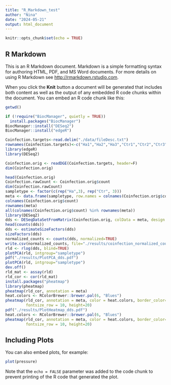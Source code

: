 ```yaml
---
title: "R_Markdown_test"
author: "Nina"
date: "2024-05-21"
output: html_document
---
```


```r
knitr::opts_chunk$set(echo = TRUE)
```

## R Markdown

This is an R Markdown document. Markdown is a simple formatting syntax for authoring HTML, PDF, and MS Word documents. For more details on using R Markdown see <http://rmarkdown.rstudio.com>.

When you click the **Knit** button a document will be generated that includes both content as well as the output of any embedded R code chunks within the document. You can embed an R code chunk like this:

```r
getwd()
```

```r
if (!require("BiocManager", quietly = TRUE))
  install.packages("BiocManager")
BiocManager::install("DESeq2")
BiocManager::install("edgeR")
```

```r
Coinfection.targets<-read.delim("./data/fileDesc.txt")
rownames(Coinfection.targets)<-c("Ha1","Ha2","Ha3","Ctr1","Ctr2","Ctr3")
library(edgeR)
library(DESeq2)

Coinfection.orig <- readDGE(Coinfection.targets, header=F)
dim(Coinfection.orig)

head(Coinfection.orig)
Coinfection.rawCount <- Coinfection.orig$count
dim(Coinfection.rawCount)
sampletype <- factor(c(rep("Ha",3), rep("Ctr", 3)))
meta <- data.frame(sampletype, row.names = colnames(Coinfection.orig$count))
colnames(Coinfection.orig$count)
rownames(meta)
all(colnames(Coinfection.orig$count) %in% rownames(meta))
library(DESeq2)
dds <- DESeqDataSetFromMatrix(Coinfection.orig, colData = meta, design = ~ sampletype)
head(counts(dds))
dds <- estimateSizeFactors(dds)
sizeFactors(dds)
normalized_counts <- counts(dds, normalized=TRUE)
write.csv(normalized_counts, file="./results/coinfection_normalized_counts_DESeq2.csv")
rld <- rlog(dds, blind=TRUE)
plotPCA(rld, intgroup="sampletype")
pdf("./results/PlotPCA_dds.pdf")
plotPCA(rld, intgroup="sampletype")
dev.off()
rld_mat <- assay(rld)
rld_cor <- cor(rld_mat) 
install.packages("pheatmap")
library(pheatmap)
pheatmap(rld_cor, annotation = meta)
heat.colors <- RColorBrewer::brewer.pal(6, "Blues")
pheatmap(rld_cor, annotation = meta, color = heat.colors, border_color=NA, fontsize = 10, 
         fontsize_row = 10, height=20)
pdf("./results/PlotHeatmap_dds.pdf")
heat.colors <- RColorBrewer::brewer.pal(6, "Blues")
pheatmap(rld_cor, annotation = meta, color = heat.colors, border_color=NA, fontsize = 10, 
         fontsize_row = 10, height=20)
```

## Including Plots

You can also embed plots, for example:

```r
plot(pressure)
```

Note that the `echo = FALSE` parameter was added to the code chunk to prevent printing of the R code that generated the plot.
